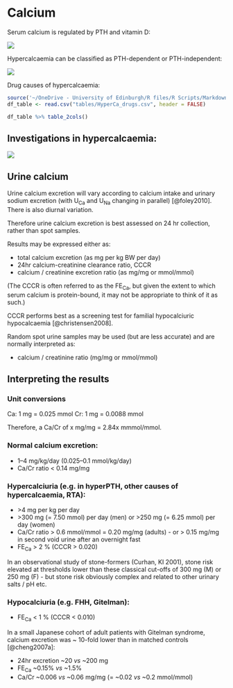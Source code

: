 # Calcium

Serum calcium is regulated by PTH and vitamin D: 

![](figures/Ca_loop.png) 

Hypercalcaemia can be classified as PTH-dependent or PTH-independent:  

![](figures/Ca_loop_annotated.png)

Drug causes of hypercalcaemia:  

```r
source('~/OneDrive - University of Edinburgh/R files/R Scripts/Markdown_tables.R')
df_table <- read.csv("tables/HyperCa_drugs.csv", header = FALSE)

df_table %>% table_2cols()

```

<!-- ![](figures/HyperCa_drugs.png) -->

## Investigations in hypercalcaemia:

![](figures/HyperCa.png)

## Urine calcium

Urine calcium excretion will vary according to calcium intake and urinary sodium excretion (with U~Ca~ and U~Na~ changing in parallel) [@foley2010].  There is also diurnal variation.  

Therefore urine calcium excretion is best assessed on 24 hr collection, rather than spot samples.  

Results may be expressed either as:  

- total calcium excretion (as mg per kg BW per day)  
- 24hr calcium-creatinine clearance ratio, CCCR  
- calcium / creatinine excretion ratio (as mg/mg or mmol/mmol)  

(The CCCR is often referred to as the FE~Ca~, but given the extent to which serum calcium is protein-bound, it may not be appropriate to think of it as such.)  

CCCR performs best as a screening test for familial hypocalciuric hypocalcaemia [@christensen2008].  

Random spot urine samples may be used (but are less accurate) and are normally interpreted as:  

- calcium / creatinine ratio (mg/mg or mmol/mmol)


## Interpreting the results   

### Unit conversions

Ca: 1 mg = 0.025 mmol
Cr: 1 mg = 0.0088 mmol

Therefore, a Ca/Cr of x mg/mg = 2.84x mmmol/mmol.  

### Normal calcium excretion:  

- 1--4 mg/kg/day (0.025--0.1 mmol/kg/day)
- Ca/Cr ratio < 0.14 mg/mg


### Hypercalciuria (e.g. in hyperPTH, other causes of hypercalcaemia, RTA):  

+ \>4 mg per kg per day
+ \>300 mg (= 7.50 mmol) per day (men) or >250 mg (= 6.25 mmol) per day (women)  
+ Ca/Cr ratio > 0.6 mmol/mmol = 0.20 mg/mg (adults) - or > 0.15 mg/mg in second void urine after an overnight fast    
+ FE~Ca~ > 2 % (CCCR > 0.020)

In an observational study of stone-formers (Curhan, KI 2001), stone risk elevated at thresholds lower than these classical cut-offs of 300 mg (M) or 250 mg (F) - but stone risk obviously complex and related to other urinary salts / pH etc.  


### Hypocalciuria (e.g. FHH, Gitelman):  

+ FE~Ca~ < 1 % (CCCR < 0.010)

In a small Japanese cohort of adult patients with Gitelman syndrome, calcium excretion was ~ 10-fold lower than in matched controls [@cheng2007a]:  

- 24hr excretion \~20 *vs* \~200 mg
- FE~Ca~ \~0.15% *vs* \~1.5%  
- Ca/Cr \~0.006 *vs* \~0.06 mg/mg (= \~0.02 *vs* \~0.2 mmol/mmol)  


